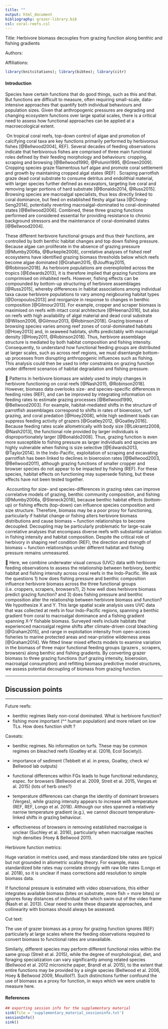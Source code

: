 ```yaml
---
title: ""
output: html_document
bibliography: grazer-library.bib
csl: coral-reefs.csl
---
```


Title: Herbivore biomass decouples from grazing function along benthic and fishing gradients

Authors:

Affiliations: 

```r
library(knitcitations); library(bibtex); library(citr)	
```

#### Introduction

Species have certain functions that do good things, such as this and that. But functions are difficult to measure, often requiring small-scale, data-intensive approaches that quantify both individual behaviours and population sizes. Given that anthropogenic pressures are degrading and changing ecosystem functions over large spatial scales, there is a critical need to assess how functional approaches can be applied at a macroecological extent.

<!-- I had a hard time envisioning how this first paragraph would go, maybe it would be better to focus on herbivory in general is an important driver of habitat regime shifts, how it varies across different functional groups, how it can be impacted by humans? Then we can start off with more general examples including from other systems like forests, plants, kelp forests and salt marsh communities? Or even starting off with how consumers control communtity structure and ecosystem function? Or I just had a hard time picturing it because I wasn't at the meeting where you guys talked about it :) -->

<!-- Good points, thanks Jamie. Like you say, I think the opener should be about herbivory ~ habitat effects, harvesting by humans, and regime shifts. Then show our understanding of herbivory functions tend to be small scale functional ecology, but that these patterns (harvesting, habitat change) play out at macroscales. Thus, there is a need to combined functional ecology and macroecology. Similar intro to a new paper in Global Ecol. & Biogeogr (Longo et al. 2018, 'Trophic interactions...'), have a look.-->


​	On tropical coral reefs, top-down control of algae and promotion of calcifying coral taxa are key functions primarily performed by herbivorous fishes [@Bellwood2004], REF). Several decades of feeding observations indicate that herbivorous fishes are comprised of three main functional roles defined by their feeding morphology and behaviours: cropping, scraping and browsing [@Bellwood1990, @Polunin1995, @Green2009]. Cropping species graze filamentous turf algae and promote coral settlement and growth by maintaining cropped algal states (REF) <!-- Arnold et al. 2010 MEPS "Running the gauntlet: inhibitory effects of algal turfs on the processes of coral recruitment" -->. Scraping parrotfish graze dead coral substrate to consume detritus and endolithial material, with larger species further defined as excavators, targeting live coral and removing larger portions of hard substrate [@Bonaldo2014, @Russ2015]. Browsing species are macroalgal specialists, thus less directly linked to coral dominance, but feed on established fleshy algal taxa [@Chong-Seng2014], potentially reverting macroalgal-dominated to coral-dominated states [@Bellwood2006]. Combined, these three grazing functions performed are considered essential for providing resistance to chronic background stressors and the maintenance of coral-dominated states [@Bellwood2004].

These different herbivore functional groups and thus their functions, are controlled by both benthic habitat changes and top down fishing pressure. Because algae can proliferate in the absence of grazing pressure [@Mumby2006a, @Burkepile2008], correlative analyses of fished reef ecosystems have identified grazing biomass thresholds below which reefs become algae dominated [@Graham2015, @Jouffray2015, @Robinson2018]. As herbivore populations are overexploited across the tropics [@Edwards2013], it is therefore implied that grazing functions are comprimised on inhabited reefs. However, fishing effects can be compounded by bottom-up structuring of herbivore assemblages [@Russ2015], whereby differences in habitat associations among individual taxa cause herbivore populations to vary among neigbouring habitat types <!-- i find this part of this sentence here confusing but i'm not sure how to change it -->[@Doropoulos2013] and reorganize in response to changes in benthic composition [@Gilmour2013]. For example, cropper and scraper biomass is maximised on reefs with intact coral architecture [@Heenan2016], but also on reefs with high availability of algal material and dead coral substrate [@Wilson2006, @Gilmour2013, @Robinson2018]. Grazing biomass of browsing species varies among reef zones of coral-dominated habitats [@Hoey2013] and, in seaweed habitats, shifts predictably with macroalgal density [@Hoey2011, @Robinson2018]. Thus, herbivore assemblage structure is mediated by both habitat composition and fishing intensity. Consequently, to understand how functional feeding groups are distributed at larger scales, such as across reef regions, we must disentangle bottom-up processes from disrupting anthropogenic influences such as fishing. This analysis could then be used to infer constraints on grazing function under different scenarios of habitat degradation and fishing pressure.

<!-- I think for the above paragraph the topic sentence doesn't illustrate what the rest of the paragraph is talking about. The rest of the paragraph talks more about different factors that structure these different herbivore groups: primarily bottom up habitat forces and top down fishing forces. I would put the first two sentences as the last sentences for the first paragraph, and then add a new sentence maybe something like: These different herbivore functional groups and thus their functions, are controlled by both benthic habitat changes and top down fishing pressure. Because the first paragraph is talking about top down control of algae. -->

<!-- Done. Good points -->

	Patterns in herbivore biomass are widely used to imply changes in herbivore functioning on coral reefs [@Nash2015, @Robinson2018]. However, biomass data overlooks size- and species-specific differences in feeding roles (REF), and can be improved by integrating information on feeding rates to estimate grazing processes [@Bellwood1990, @Bellwood2003]. For example, habitat-mediated shifts in the structure of parrotfish assemblages correspond to shifts in rates of bioerosion, turf grazing, and coral predation [@Hoey2008], while high sediment loads can suppress feeding activity of grazers [@Goatley2012, @Goatley2016]. Because feeding rates scale allometrically with body size [@Lokrantz2008, @Nash2013], the functional role provided by larger individuals is disproportionately larger [@Bonaldo2008]. Thus, grazing function is even more susceptible to fishing pressure as larger individuals and species are highly vulnerable when fishing is size selective [@Edwards2013, @Taylor2014]. In the Indo-Pacific, exploitation of scraping and excavating parrotfish has been linked to declines in bioerosion rates [@Bellwood2003, @Bellwood2011), although grazing functions of smaller cropper and browser species do not appear to be impacted by fishing (REF). For these species, habitat effects on functioning may supersede fishing, but these effects have not been tested together.

​	Accounting for size- and species-differences in grazing rates can improve correlative models of grazing, benthic community composition, and fishing [@Mumby2006a, @Steneck2018], because benthic habitat effects (bottom-up) or fishing effects (top-down) can influence species composition and size structure. Therefore, biomass may be a poor proxy for functioning, particularly if habitat change or fishing alters herbivore biomass distributions and cause biomass ~ function relationships to become decoupled. Decoupling may be particularly problematic for large-scale correlative analyses that encompass diverse reefs with substantial variation in fishing intensity and habitat composition. Despite the critical role of herbivory in shaping reef condition (REF), the direction and strength of biomass ~ function relationships under different habitat and fishing pressure remains unmeasured. 

	Here, we combine underwater visual census (UVC) data with herbivore feeding observations to assess the relationship between herbivory, benthic habitat and fishing intensity across coral reefs in the Indo-Pacific. We ask the questions 1) how does fishing pressure and benthic composition influence herbivore biomass across the three functional groups (i.e. croppers, scrapers, browsers?), 2) how well does herbivore biomass predict grazing function? and 3) does fishing pressure and benthic composition alter the relationship between herbivore biomass and function? We hypothesize X and Y. This large spatial scale analysis uses UVC data that was collected at reefs in four Indo-Pacific regions, spanning a benthic gradient from coral to macroalgal dominance and a fishing gradient spanning X-Y fishable biomass. Surveyed reefs include habitats that experienced macroalgal regime shifts after climate-driven coral bleaching [@Graham2015], and range in exploitation intensity from open-access fisheries to marine protected areas and near-pristine wilderness areas [@Graham2014]. We fitted linear mixed effects models to examine variation in the biomass of three major functional feeding groups (grazers <!-- croppers? --> , scrapers, browsers) along benthic and fishing gradients. By converting grazer biomass to three grazing functions (turf grazing intensity, bioerosion, macroalgal consumption) and refitting biomass predictive model structures, we assess potential decoupling of biomass from grazing function.

<!-- I added questions based off the introduction issue, but feel free to take out or modify. I think it would be good to put our hypotheses here as well! Maybe we could discuss these in a meeting? I also feel feel like we should emphasize more what is novel about this paper: large spatial scale? grazing functions? -->

<!-- Yes, definitely - I'm thinking macroecology meets functional ecology...how is it done now? (bellwood scraper papers), can we apply it to entire grazing communities? (probably not, but here's a first go). Let's get everyone on a meeting once I have the scraper function data -->




***

## Discussion points

***

Future reefs:

- benthic regimes likely non-coral dominated. What is herbivore function?
- fishing more important (^^ human population) and more reliant on low TLs. How does function shift ?

Caveats:

- benthic regimes. No information on turfs. These may be common regimes on bleached reefs (Goatley et al. (2016, Ecol Society)).

- importance of sediment (Tebbett et al. in press, Goatley, check w/ Bellwood lab outputs)

- functional differences within FGs leads to huge functional redundancy, espec. for browsers (Bellwood et al. 2009, Streit et al. 2015, Verges et al. 2015) (lots of herb ones?)

- temperature differences can change the identity of dominant browsers (Verges), while grazing intensity appears to increase with temperature (REF, REF, Longo et al. 2018). Although our sites spanned a relatively narrow temperature gradient (e.g.), we cannot discount temperature-linked shifts in grazing behaviour. 

- effectiveness of browsers in removing established macroalgae is unclear (Suchley et al. 2016), particularly when macroalgae reaches high densities (Hoey & Bellwood 2011).

Herbivore function metrics:

Huge variation in metrics used, and mass standardized bite rates are typical but not grounded in allometric scaling theory. For example, mass standardized bite rates may correlate strongly with raw bite rates (Longo et al. 2018), so it is unclear if mass corrections add resolution to simple biomass data.

If functional pressure is estimated with video observations, this either integrates available biomass (bites on substrate, more fish = more bites) or ignores foray distances of individual fish which swim out of the video frame (Nash et al. 2013). Clear need to unite these disparate approaches, and collinearity with biomass should always be assessed.


Cut text:

The use of grazer biomass as a proxy for grazing function ignores  (REF) particularly at large scales where the feeding observations required to convert biomass to functional rates are unavailable. 

Similarly, different species may perform different functional roles within the same group (Streit et al. 2015), while the degree of morphological, diet, and foraging specialization can vary significantly among related species (Bellwood et al. 2012 microniche paper, Brandl et al. 2015), to the extent that entire functions may be provided by a single species (Bellwood et al. 2006, Hoey & Bellwood 2009, Mouillot?). Such distinctions further confound the use of biomass as a proxy for function, in ways which we were unable to measure here.

#### References
 
```r
## exporting session info for the supplementary material
sink(file = 'supplementary_material_sessioninfo.txt')
sessionInfo()
sink()
```
